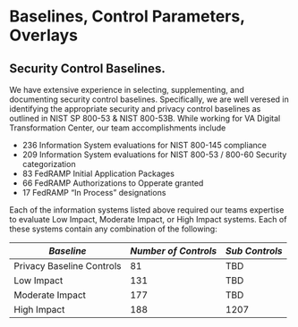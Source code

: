 # Baselines, Control Parameters, Overlays

## Security Control Baselines.
We have extensive experience in selecting, supplementing, and documenting
security control baselines. Specifically, we are well veresed in identifying the
appropriate security and privacy control baselines as outlined in NIST SP 800-53
& NIST 800-53B. 
While working for VA Digital Transformation Center, our team accomplishments include
 
 * 236 Information System evaluations for NIST 800-145 compliance
 * 209 Information System evaluations for NIST 800-53 / 800-60 Security categorization
 * 83 FedRAMP Initial Application Packages
 * 66 FedRAMP Authorizations to Opperate granted
 * 17 FedRAMP "In Process" designations

Each of the information systems listed above required our teams expertise to evaluate 
Low Impact, Moderate Impact, or High Impact systems. Each of these systems
contain any combination of the following:

_Baseline_ | _Number of Controls_ | _Sub Controls_
-----------| ---------------- | ---------
Privacy Baseline Controls | 81 | TBD
Low Impact | 131 | TBD
Moderate Impact | 177 | TBD
High Impact | 188 | 1207
